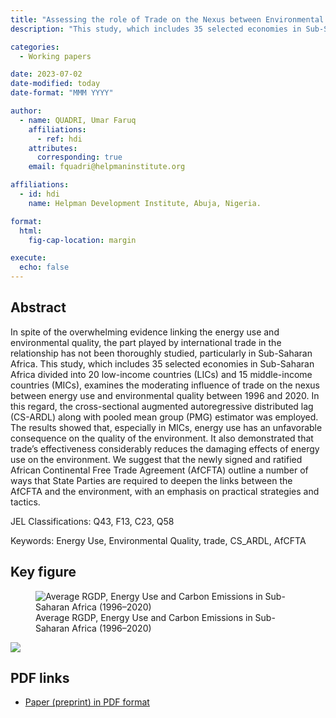 ```yaml
---
title: "Assessing the role of Trade on the Nexus between Environmental Quality and Energy Use: Evidence from Sub-Saharan Africa"
description: "This study, which includes 35 selected economies in Sub-Saharan Africa divided into 20 low-income countries (LICs) and 15 middle-income countries (MICs), examines the moderating influence of trade on the nexus between energy use and environmental quality between 1996 and 2020."

categories: 
  - Working papers

date: 2023-07-02
date-modified: today
date-format: "MMM YYYY"

author:
  - name: QUADRI, Umar Faruq
    affiliations:
      - ref: hdi
    attributes:
      corresponding: true
    email: fquadri@helpmaninstitute.org

affiliations:
  - id: hdi
    name: Helpman Development Institute, Abuja, Nigeria.

format: 
  html: 
    fig-cap-location: margin

execute:
  echo: false
---
```


## Abstract

In spite of the overwhelming evidence linking the energy use and environmental quality, the part played by international trade in the relationship has not been thoroughly studied, particularly in Sub-Saharan Africa. This study, which includes 35 selected economies in Sub-Saharan Africa divided into 20 low-income countries (LICs) and 15 middle-income countries (MICs), examines the moderating influence of trade on the nexus between energy use and environmental quality between 1996 and 2020. In this regard, the cross-sectional augmented autoregressive distributed lag (CS-ARDL) along with pooled mean group (PMG) estimator was employed. The results showed that, especially in MICs, energy use has an unfavorable consequence on the quality of the environment. It also demonstrated that trade's effectiveness considerably reduces the damaging effects of energy use on the environment. We suggest that the newly signed and ratified African Continental Free Trade Agreement (AfCFTA) outline a number of ways that State Parties are required to deepen the links between the AfCFTA and the environment, with an emphasis on practical strategies and tactics.

JEL Classifications: Q43, F13, C23, Q58

Keywords: Energy Use, Environmental Quality, trade, CS_ARDL, AfCFTA

## Key figure

::: {layout-ncol="2"}
![Average RGDP, Energy Use and Carbon Emissions in Sub-Saharan Africa (1996--2020)](figures/rgdp-energy-carbon-i.png){fig-align="left"}

![](figures/rgdp-energy-carbon-ii.png){fig-align="right"}
:::

## PDF links

-   [Paper (preprint) in PDF format](environmental-quality-energy.pdf)
